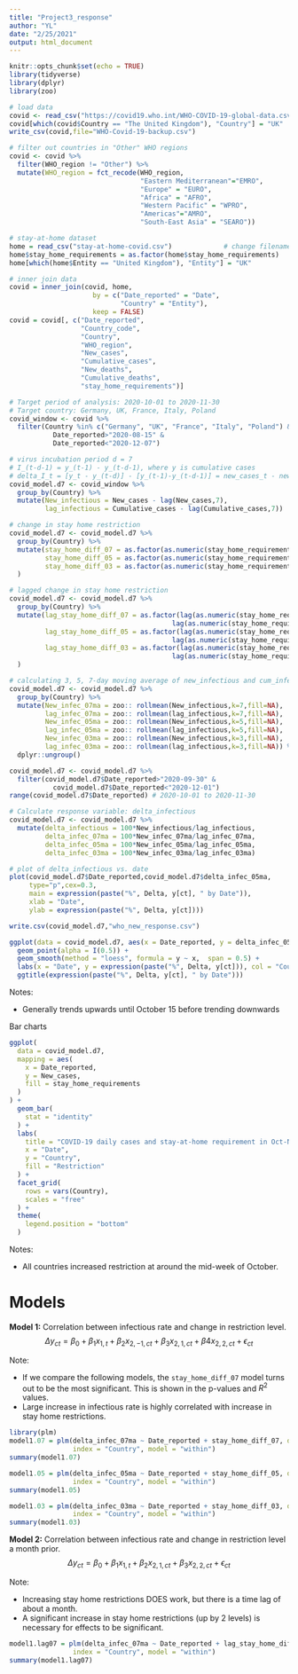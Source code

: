 ```yaml
---
title: "Project3_response"
author: "YL"
date: "2/25/2021"
output: html_document
---
```


```r
knitr::opts_chunk$set(echo = TRUE)
library(tidyverse)
library(dplyr)
library(zoo)
```

```r
# load data 
covid <- read_csv("https://covid19.who.int/WHO-COVID-19-global-data.csv")
covid[which(covid$Country == "The United Kingdom"), "Country"] = "UK"
write_csv(covid,file="WHO-Covid-19-backup.csv")

# filter out countries in "Other" WHO regions
covid <- covid %>% 
  filter(WHO_region != "Other") %>% 
  mutate(WHO_region = fct_recode(WHO_region,
                                 "Eastern Mediterranean"="EMRO",
                                 "Europe" = "EURO",
                                 "Africa" = "AFRO",
                                 "Western Pacific" = "WPRO",
                                 "Americas"="AMRO",
                                 "South-East Asia" = "SEARO"))

# stay-at-home dataset
home = read_csv("stay-at-home-covid.csv")             # change filename/directory if necessary
home$stay_home_requirements = as.factor(home$stay_home_requirements)
home[which(home$Entity == "United Kingdom"), "Entity"] = "UK"

# inner join data
covid = inner_join(covid, home, 
                     by = c("Date_reported" = "Date",
                            "Country" = "Entity"),
                     keep = FALSE)
covid = covid[, c("Date_reported", 
                  "Country_code", 
                  "Country", 
                  "WHO_region", 
                  "New_cases", 
                  "Cumulative_cases", 
                  "New_deaths", 
                  "Cumulative_deaths", 
                  "stay_home_requirements")]

# Target period of analysis: 2020-10-01 to 2020-11-30
# Target country: Germany, UK, France, Italy, Poland
covid_window <- covid %>% 
  filter(Country %in% c("Germany", "UK", "France", "Italy", "Poland") & 
           Date_reported>"2020-08-15" & 
           Date_reported<"2020-12-07")

# virus incubation period d = 7
# I_(t-d-1) = y_(t-1) - y_(t-d-1), where y is cumulative cases
# delta_I_t = [y_t - y_(t-d)] - [y_(t-1)-y_(t-d-1)] = new_cases_t - new_cases_(t-d)
covid_model.d7 <- covid_window %>% 
  group_by(Country) %>% 
  mutate(New_infectious = New_cases - lag(New_cases,7),
         lag_infectious = Cumulative_cases - lag(Cumulative_cases,7))

# change in stay home restriction
covid_model.d7 <- covid_model.d7 %>%
  group_by(Country) %>%
  mutate(stay_home_diff_07 = as.factor(as.numeric(stay_home_requirements) - lag(as.numeric(stay_home_requirements), 7)),
         stay_home_diff_05 = as.factor(as.numeric(stay_home_requirements) - lag(as.numeric(stay_home_requirements), 5)),
         stay_home_diff_03 = as.factor(as.numeric(stay_home_requirements) - lag(as.numeric(stay_home_requirements), 3))
  )

# lagged change in stay home restriction
covid_model.d7 <- covid_model.d7 %>%
  group_by(Country) %>%
  mutate(lag_stay_home_diff_07 = as.factor(lag(as.numeric(stay_home_requirements), 30) -
                                         lag(as.numeric(stay_home_requirements), 37)),
         lag_stay_home_diff_05 = as.factor(lag(as.numeric(stay_home_requirements), 30) -
                                         lag(as.numeric(stay_home_requirements), 35)),
         lag_stay_home_diff_03 = as.factor(lag(as.numeric(stay_home_requirements), 30) -
                                         lag(as.numeric(stay_home_requirements), 33))
  )

# calculating 3, 5, 7-day moving average of new_infectious and cum_infectious
covid_model.d7 <- covid_model.d7 %>% 
  group_by(Country) %>% 
  mutate(New_infec_07ma = zoo:: rollmean(New_infectious,k=7,fill=NA),
         lag_infec_07ma = zoo:: rollmean(lag_infectious,k=7,fill=NA),
         New_infec_05ma = zoo:: rollmean(New_infectious,k=5,fill=NA),
         lag_infec_05ma = zoo:: rollmean(lag_infectious,k=5,fill=NA),
         New_infec_03ma = zoo:: rollmean(New_infectious,k=3,fill=NA),
         lag_infec_03ma = zoo:: rollmean(lag_infectious,k=3,fill=NA)) %>%
  dplyr::ungroup()

covid_model.d7 <- covid_model.d7 %>% 
  filter(covid_model.d7$Date_reported>"2020-09-30" & 
           covid_model.d7$Date_reported<"2020-12-01")
range(covid_model.d7$Date_reported) # 2020-10-01 to 2020-11-30

# Calculate response variable: delta_infectious
covid_model.d7 <- covid_model.d7 %>% 
  mutate(delta_infectious = 100*New_infectious/lag_infectious, 
         delta_infec_07ma = 100*New_infec_07ma/lag_infec_07ma, 
         delta_infec_05ma = 100*New_infec_05ma/lag_infec_05ma, 
         delta_infec_03ma = 100*New_infec_03ma/lag_infec_03ma)

# plot of delta_infectious vs. date
plot(covid_model.d7$Date_reported,covid_model.d7$delta_infec_05ma, 
     type="p",cex=0.3,
     main = expression(paste("%", Delta, y[ct], " by Date")),
     xlab = "Date",
     ylab = expression(paste("%", Delta, y[ct])))

write.csv(covid_model.d7,"who_new_response.csv")
```

```r
ggplot(data = covid_model.d7, aes(x = Date_reported, y = delta_infec_05ma, col = Country)) +
  geom_point(alpha = I(0.5)) + 
  geom_smooth(method = "loess", formula = y ~ x,  span = 0.5) +
  labs(x = "Date", y = expression(paste("%", Delta, y[ct])), col = "Country") +
  ggtitle(expression(paste("%", Delta, y[ct], " by Date")))
```

Notes:

* Generally trends upwards until October 15 before trending downwards

Bar charts
```r
ggplot(
  data = covid_model.d7,
  mapping = aes(
    x = Date_reported,
    y = New_cases,
    fill = stay_home_requirements
  )
) +
  geom_bar(
    stat = "identity"
  ) +
  labs(
    title = "COVID-19 daily cases and stay-at-home requirement in Oct-Nov 2020",
    x = "Date",
    y = "Country",
    fill = "Restriction"
  ) +
  facet_grid(
    rows = vars(Country),
    scales = "free"
  ) +
  theme(
    legend.position = "bottom"
  )
```

Notes:

* All countries increased restriction at around the mid-week of October.

# Models

**Model 1:** Correlation between infectious rate and change in restriction level.
$$
\Delta y_{ct} = \beta_0 + \beta_1 x_{1,t} + \beta_2 x_{2,-1,ct} + \beta_3 x_{2,1,ct} + \beta4 x_{2,2,ct} + \epsilon_{ct}
$$

Note:

* If we compare the following models, the `stay_home_diff_07` model turns out to be the most significant. This is shown in the p-values and $R^2$ values. <br>
* Large increase in infectious rate is highly correlated with increase in stay home restrictions.

```r
library(plm)
model1.07 = plm(delta_infec_07ma ~ Date_reported + stay_home_diff_07, data = covid_model.d7,
                index = "Country", model = "within")
summary(model1.07)
```

```r
model1.05 = plm(delta_infec_05ma ~ Date_reported + stay_home_diff_05, data = covid_model.d7,
                index = "Country", model = "within")
summary(model1.05)
```

```r
model1.03 = plm(delta_infec_03ma ~ Date_reported + stay_home_diff_03, data = covid_model.d7,
                index = "Country", model = "within")
summary(model1.03)
```


**Model 2:** 
Correlation between infectious rate and change in restriction level a month prior.
$$
\Delta y_{ct} = \beta_0 + \beta_1 x_{1,t} + \beta_2 x_{2,1,ct} + \beta_3 x_{2,2,ct} + \epsilon_{ct}
$$

Note: 

* Increasing stay home restrictions DOES work, but there is a time lag of about a month. <br>
* A significant increase in stay home restrictions (up by 2 levels) is necessary for effects to be significant.

```r
model1.lag07 = plm(delta_infec_07ma ~ Date_reported + lag_stay_home_diff_07, data = covid_model.d7,
                index = "Country", model = "within")
summary(model1.lag07)
```
